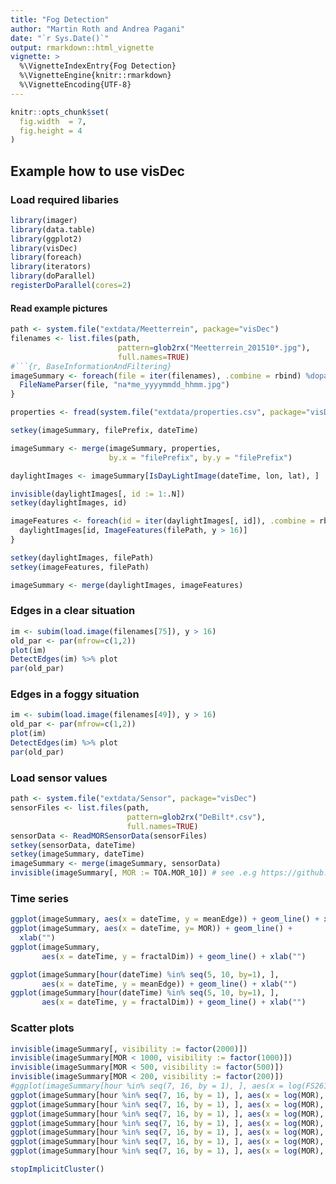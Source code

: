 ```yaml
---
title: "Fog Detection"
author: "Martin Roth and Andrea Pagani"
date: "`r Sys.Date()`"
output: rmarkdown::html_vignette
vignette: >
  %\VignetteIndexEntry{Fog Detection}
  %\VignetteEngine{knitr::rmarkdown}
  %\VignetteEncoding{UTF-8}
---
```


```r
knitr::opts_chunk$set(
  fig.width  = 7,
  fig.height = 4
)
```

## Example how to use visDec
### Load required libaries
```r
library(imager)
library(data.table)
library(ggplot2)
library(visDec)
library(foreach)
library(iterators)
library(doParallel)
registerDoParallel(cores=2)
```

#### Read example pictures
```r
path <- system.file("extdata/Meetterrein", package="visDec")
filenames <- list.files(path,
                        pattern=glob2rx("Meetterrein_201510*.jpg"),
                        full.names=TRUE)
#```{r, BaseInformationAndFiltering}
imageSummary <- foreach(file = iter(filenames), .combine = rbind) %dopar% {
  FileNameParser(file, "na*me_yyyymmdd_hhmm.jpg")
}
```

```r
properties <- fread(system.file("extdata/properties.csv", package="visDec"))

setkey(imageSummary, filePrefix, dateTime)

imageSummary <- merge(imageSummary, properties,
                      by.x = "filePrefix", by.y = "filePrefix")

daylightImages <- imageSummary[IsDayLightImage(dateTime, lon, lat), ]

```

```r
invisible(daylightImages[, id := 1:.N])
setkey(daylightImages, id)

imageFeatures <- foreach(id = iter(daylightImages[, id]), .combine = rbind) %dopar% {
  daylightImages[id, ImageFeatures(filePath, y > 16)]
}
```

```r
setkey(daylightImages, filePath)
setkey(imageFeatures, filePath)

imageSummary <- merge(daylightImages, imageFeatures)
```

### Edges in a clear situation
```r
im <- subim(load.image(filenames[75]), y > 16)
old_par <- par(mfrow=c(1,2))
plot(im)
DetectEdges(im) %>% plot
par(old_par)
```

### Edges in a foggy situation
```r
im <- subim(load.image(filenames[49]), y > 16)
old_par <- par(mfrow=c(1,2))
plot(im)
DetectEdges(im) %>% plot
par(old_par)
```

### Load sensor values
```r
path <- system.file("extdata/Sensor", package="visDec")
sensorFiles <- list.files(path,
                          pattern=glob2rx("DeBilt*.csv"),
                          full.names=TRUE)
sensorData <- ReadMORSensorData(sensorFiles)
setkey(sensorData, dateTime)
setkey(imageSummary, dateTime)
imageSummary <- merge(imageSummary, sensorData)
invisible(imageSummary[, MOR := TOA.MOR_10]) # see .e.g https://github.com/rstudio/rmarkdown/issues/829
```

### Time series
```r
ggplot(imageSummary, aes(x = dateTime, y = meanEdge)) + geom_line() + xlab("")
ggplot(imageSummary, aes(x = dateTime, y= MOR)) + geom_line() +
  xlab("") 
ggplot(imageSummary,
       aes(x = dateTime, y = fractalDim)) + geom_line() + xlab("")
```

```r
ggplot(imageSummary[hour(dateTime) %in% seq(5, 10, by=1), ],
       aes(x = dateTime, y = meanEdge)) + geom_line() + xlab("")
ggplot(imageSummary[hour(dateTime) %in% seq(5, 10, by=1), ],
       aes(x = dateTime, y = fractalDim)) + geom_line() + xlab("")
```

### Scatter plots
```r
invisible(imageSummary[, visibility := factor(2000)])
invisible(imageSummary[MOR < 1000, visibility := factor(1000)])
invisible(imageSummary[MOR < 500, visibility := factor(500)])
invisible(imageSummary[MOR < 200, visibility := factor(200)])
#ggplot(imageSummary[hour %in% seq(7, 16, by = 1), ], aes(x = log(FS261), y = meanEdge, col = visibility)) + geom_point() + geom_quantile(aes(col=NULL), quantiles=0.5)
ggplot(imageSummary[hour %in% seq(7, 16, by = 1), ], aes(x = log(MOR), y = meanEdge, col = visibility)) + geom_point() + geom_quantile(aes(col=NULL), quantiles=0.5)
ggplot(imageSummary[hour %in% seq(7, 16, by = 1), ], aes(x = log(MOR), y = changePoint, col = visibility)) + geom_point() + geom_quantile(aes(col=NULL), quantiles=0.5)
ggplot(imageSummary[hour %in% seq(7, 16, by = 1), ], aes(x = log(MOR), y = smoothness, col = visibility)) + geom_point() + geom_quantile(aes(col=NULL), quantiles=0.5)
ggplot(imageSummary[hour %in% seq(7, 16, by = 1), ], aes(x = log(MOR), y = fractalDim, col = visibility)) + geom_point() + geom_quantile(aes(col=NULL), quantiles=0.5)
ggplot(imageSummary[hour %in% seq(7, 16, by = 1), ], aes(x = log(MOR), y = meanHue, col = visibility)) + geom_point() + geom_quantile(aes(col=NULL), quantiles=0.5)
ggplot(imageSummary[hour %in% seq(7, 16, by = 1), ], aes(x = log(MOR), y = meanSaturation, col = visibility)) + geom_point() + geom_quantile(aes(col=NULL), quantiles=0.5)
ggplot(imageSummary[hour %in% seq(7, 16, by = 1), ], aes(x = log(MOR), y = meanBrightness, col = visibility)) + geom_point() + geom_quantile(aes(col=NULL), quantiles=0.5)
```

```r
stopImplicitCluster()
```
